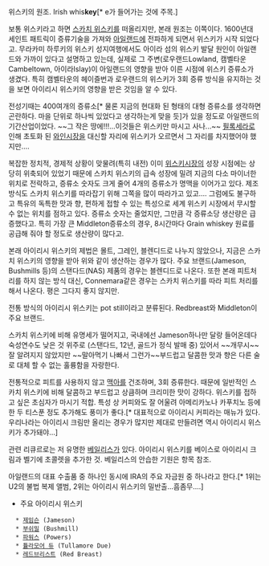 위스키의 원조.
Irish whis'''key'''[* e가 들어가는 것에 주목.]

보통 위스키라고 하면 [[스카치 위스키]]를 떠올리지만, 본래 원조는 이쪽이다. 1600년대 세인트 패트릭이 증류기술을 가져와 [[아일랜드]]에 전파하게 되면서 위스키가 시작 되었다고. 무라카미 하루키의 위스키 성지여행에서도 아이라 섬의 위스키 발달 원인이 아일랜드와 가까이 있다고 설명하고 있는데, 실제로 그 주변(로우랜드Lowland, 캠벨타운Cambeltown, 아이라Islay)이 아일랜드의 영향을 받아 이른 시점에 위스키 증류소가 생겼다. 특히 캠벨타운의 헤이즐번과 로우랜드의 위스키가 3회 증류 방식을 유지하는 것을 보면 아이리시 위스키의 영향을 받은 것임을 알 수 있다. 

전성기때는 400여개의 증류소[* 물론 지금의 현대화 된 형태의 대형 증류소를 생각하면 곤란하다. 마을 단위로 하나씩 있었다고 생각하는게 맞을 듯]가 있을 정도로 아일랜드의 기간산업이었다. ~~그 작은 땅에!!!...이것들은 위스키만 마시고 사나...~~ [[필록세라]]로 인해 초토화 된 [[와인]]시장을 대신할 자리에 위스키가 오르면서 그 자리를 차지했어야 했지만....

복잡한 정치적, 경제적 상황이 맞물려(특히 내전) 이미 [[위스키]]시장의 성장 시점에는 상당히 위축되어 있었기 때문에 스카치 위스키의 급속 성장에 밀려 지금의 다소 마이너한 위치로 전락하고, 증류소 숫자도 크게 줄어 4개의 증류소가 명맥을 이어가고 있다. 제조방식도 스카치 위스키를 따라잡기 위해 그쪽을 많이 따라가고 있고.... 그럼에도 불구하고 특유의 독특한 맛과 향, 편하게 접할 수 있는 특성으로 세계 위스키 시장에서 무시할 수 없는 위치를 점하고 있다. 증류소 숫자는 줄었지만, 그만큼 각 증류소당 생산량은 급증했다고. 특히 가장 큰 Middleton증류소의 경우, 8시간마다 Grain whiskey 원료를 공급해 줘야 할 정도로 생산량이 많다고.

본래 아이리시 위스키의 제법은 몰트, 그레인, 블렌디드로 나누지 않았으나, 지금은 스카치 위스키의 영향을 받아 위와 같이 생산하는 경우가 많다. 주요 브랜드(Jameson, Bushmills 등)의 스탠다드(NAS) 제품의 경우는 블렌디드로 나온다. 또한 본래 피트처리를 하지 않는 방식 대신, Connemara같은 경우는 스카치 위스키를 따라 피트 처리를 해서 나온다. 평은 그다지 좋지 않지만.

전통 방식의 아이리시 위스키는 pot still이라고 분류된다. Redbreast와 Middleton이 주요 브랜드.

스카치 위스키에 비해 유명세가 떨어지고, 국내에선 Jameson하나만 달랑 들어온데다 숙성연수도 낮은 것 위주로 (스탠다드, 12년, 골드가 정식 발매 중) 있어서 ~~개무시~~잘 알려지지 않았지만 ~~말아먹기 나빠서 그런가~~부드럽고 달콤한 맛과 향은 다른 술로 대체 할 수 없는 훌륭함을 자랑한다.

전통적으로 피트를 사용하지 않고 [[맥아]]를 건조하며, 3회 증류한다. 때문에 일반적인 스카치 위스키에 비해 달콤하고 부드럽고 상큼하며 크리미한 맛이 강하다. 위스키를 접하고 싶은 초심자가 마시기 적합. 특성 상 커피와도 잘 어울려 아메리카노나 카푸치노 등에 한 두 티스푼 정도 추가해도 풍미가 좋다.[* 대표적으로 아이리시 커피라는 매뉴가 있다. 우리나라는 아이리시 크림만 올리는 경우가 많지만 제대로 만들려면 역시 아이리시 위스키가 추가돼야...]

관련 리큐르로는 저 유명한 [[베일리스]]가 있다. 아이리시 위스키를 베이스로 아이리시 크림과 벨기에 초콜렛을 추가한 것. 베일리스의 안습한 기원은 항목 참조. 

아일랜드의 대표 수출품 중 하나인 동시에 IRA의 주요 자금원 중 하나라고 한다.[* 1위는 U2의 불법 복제 앨범, 2위는 아이리시 위스키의 밀반출...흠좀무....]

* 주요 아이리시 위스키
   * [[제임슨]] (Jameson)
   * [[부쉬밀]] (Bushmill)
   * [[파워스]] (Powers)
   * [[튤라모어 듀]] (Tullamore Due)
   * [[레드브리스트]] (Red Breast)
